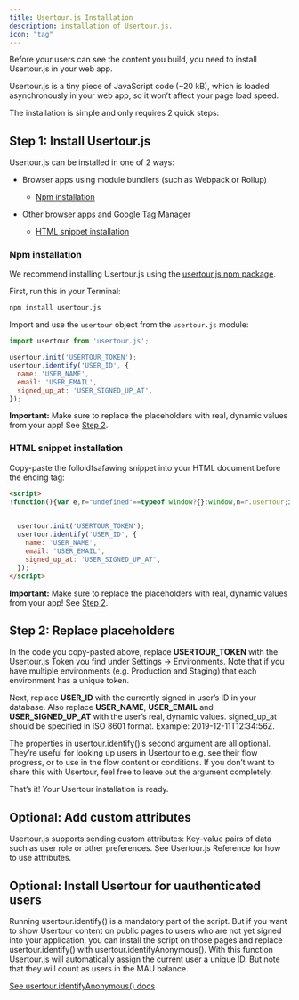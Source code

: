 ```yaml
---
title: Usertour.js Installation
description: installation of Usertour.js.
icon: "tag"
---
```


Before your users can see the content you build, you need to install Usertour.js in your web app.

Usertour.js is a tiny piece of JavaScript code (\~20 kB), which is loaded asynchronously in your web app, so it won’t affect your page load speed.

The installation is simple and only requires 2 quick steps:

## Step 1: Install Usertour.js

Usertour.js can be installed in one of 2 ways:

* Browser apps using module bundlers (such as Webpack or Rollup)

  * [Npm installation](#npm-installation)

* Other browser apps and Google Tag Manager

  * [HTML snippet installation](#html-snippet-installation)

### Npm installation

We recommend installing Usertour.js using the [usertour.js npm package](https://www.npmjs.com/package/usertour.js).

First, run this in your Terminal:

```bash
npm install usertour.js
```

Import and use the `usertour` object from the `usertour.js` module:

```javascript
import usertour from 'usertour.js';

usertour.init('USERTOUR_TOKEN');
usertour.identify('USER_ID', {
  name: 'USER_NAME',
  email: 'USER_EMAIL',
  signed_up_at: 'USER_SIGNED_UP_AT',
});
```

**Important:** Make sure to replace the placeholders with real, dynamic values from your app! See [Step 2](#step-2-replace-placeholders).

### HTML snippet installation

Copy-paste the folloidfsafawing snippet into your HTML document before the ending tag:

```html
<script>
!function(){var e,r="undefined"==typeof window?{}:window,n=r.usertour;if(console.log("enter npm backage, usertour:",n),!n){var o="https://js.usertour.io/";console.log("enter npm backage: ",o);var t=null;n=r.usertour={_stubbed:!0,load:function(){return t||(t=new Promise((function(e,n){var u=document.createElement("script");u.async=!0;var a=r.USERTOURJS_ENV_VARS||{};"es2020"===(a.USERTOURJS_BROWSER_TARGET||function(e){for(var r=[[/Edg\//,/Edg\/(\d+)/,80],[/OPR\//,/OPR\/(\d+)/,67],[/Chrome\//,/Chrome\/(\d+)/,80],[/CriOS\//,/CriOS\/(\d+)/,100],[/Safari\//,/Version\/(\d+)/,14],[/Firefox\//,/Firefox\/(\d+)/,74]],n=0;n<r.length;n++){var o=r[n],t=o[0],u=o[1],a=o[2];if(e.match(t)){var i=e.match(new RegExp(u));if(i&&parseInt(i[1],10)>=a)return"es2020";break}}return"legacy"}(navigator.userAgent))?(u.type="module",u.src=a.USERTOURJS_ES2020_URL||o+"es2020/usertour.js"):u.src=a.USERTOURJS_LEGACY_URL||o+"legacy/usertour.iife.js",u.onload=function(){e()},u.onerror=function(){document.head.removeChild(u),t=null;var e=new Error("Could not load Usertour.js");console.warn(e.message),n(e)},document.head.appendChild(u)}))),t}};var u=r.USERTOURJS_QUEUE=r.USERTOURJS_QUEUE||[],a=function(e){n[e]=function(){var r=Array.prototype.slice.call(arguments);n.load(),u.push([e,null,r])}},i=function(e){n[e]=function(){var r,o=Array.prototype.slice.call(arguments);n.load();var t=new Promise((function(e,n){r={resolve:e,reject:n}}));return u.push([e,r,o]),t}};a("init"),a("off"),a("on"),a("reset"),i("endAll"),i("group"),i("identify"),i("identifyAnonymous"),i("start"),i("track"),i("updateGroup"),i("updateUser"),e=!1,n["isIdentified"]=function(){return e}}}();

  
  usertour.init('USERTOUR_TOKEN');
  usertour.identify('USER_ID', {
    name: 'USER_NAME',
    email: 'USER_EMAIL',
    signed_up_at: 'USER_SIGNED_UP_AT',
  });
</script>
```

**Important:** Make sure to replace the placeholders with real, dynamic values from your app! See [Step 2](#step-2-replace-placeholders).

## Step 2: Replace placeholders

In the code you copy-pasted above, replace **USERTOUR\_TOKEN** with the Usertour.js Token you find under Settings -> Environments. Note that if you have multiple environments (e.g. Production and Staging) that each environment has a unique token.

Next, replace **USER\_ID** with the currently signed in user’s ID in your database. Also replace **USER\_NAME**, **USER\_EMAIL** and **USER\_SIGNED\_UP\_AT** with the user’s real, dynamic values. signed\_up\_at should be specified in ISO 8601 format. Example: 2019-12-11T12:34:56Z.

The properties in usertour.identify()‘s second argument are all optional. They’re useful for looking up users in Usertour to e.g. see their flow progress, or to use in the flow content or conditions. If you don’t want to share this with Usertour, feel free to leave out the argument completely.

That’s it! Your Usertour installation is ready.

## Optional: Add custom attributes

Usertour.js supports sending custom attributes: Key-value pairs of data such as user role or other preferences. See Usertour.js Reference for how to use attributes.

## Optional: Install Usertour for uauthenticated users

Running usertour.identify() is a mandatory part of the script. But if you want to show Usertour content on public pages to users who are not yet signed into your application, you can install the script on those pages and replace usertour.identify() with usertour.identifyAnonymous(). With this function Usertour.js will automatically assign the current user a unique ID. But note that they will count as users in the MAU balance.

[See usertour.identifyAnonymous() docs](/developers/usertourjs-reference/method#identify)